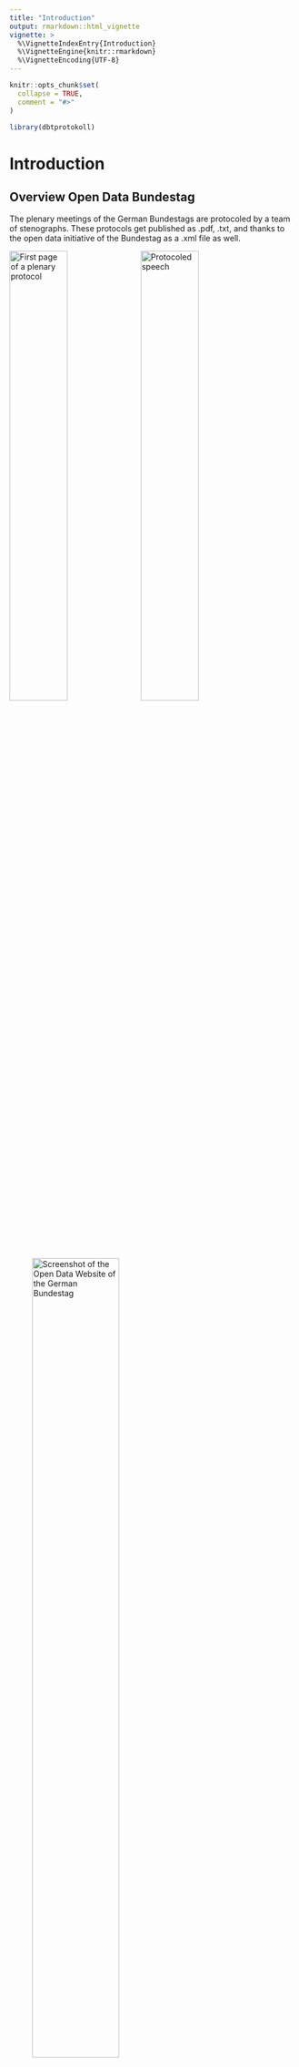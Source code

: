 ```yaml
---
title: "Introduction"
output: rmarkdown::html_vignette
vignette: >
  %\VignetteIndexEntry{Introduction}
  %\VignetteEngine{knitr::rmarkdown}
  %\VignetteEncoding{UTF-8}
---
```


```r
knitr::opts_chunk$set(
  collapse = TRUE,
  comment = "#>"
)
```

```r
library(dbtprotokoll)
```
# Introduction

## Overview Open Data Bundestag

The plenary meetings of the German Bundestags are protocoled by a team of stenographs.
These protocols get published as .pdf, .txt, and thanks to the open data initiative of the Bundestag as a .xml file as well. 

![First page of a plenary protocol](images/introduction/Protokoll1.png){width=45%}
![Protocoled speech](images/introduction/Protokoll2.png){width=45%}

![Screenshot of the Open Data Website of the German Bundestag](images/introduction/OpenData.png){width=60%}

## Downloading the protocols

## Parsing the protocols

### Open protocol with xml2

Highlight main components (speakerlist and speeches)


### Parse a single protocol with dbtprotokoll

To parse a single protocol with dbtprotokoll, the function parse_protocol is used. Its arguments are a string for the file path and the optional "check_schema" argument. If check_schema is TRUE (its default value), the xml2-function "xml_validate" will be used to validate that the xml document given is indeed written in the correct xml schema. To check this, we downloaded the file "dbtplenarprotokolle-data.dtd and converted it into an xsd file.
If the schema is correct (or check_schema is FALSE), the function will read the xml file given in the path-argument and start extracting information from the xml. It will then return a named list of three tibbles containing information about the plenary meeting:

1. "speakers": A tibble containing speaker ID, full name, party and possibly roles of every person that held a speech at this plenary meeting.

1. "paragraphs": A tibble containing all paragraphs from all speeches held at the plenary meeting. The individual speech ID and speaker ID of the speaker are also found in this tibble.

1. "comments": A tibble containing all comments made in all speeches as well as the speech ID of the speech the comment was made in. Comments in this case are not only interjections by other politicians, but also include applause, laughing and amusement within different partys.

### Explain tibble structure

### Parse the complete dataset

### Store and restore the dataset with load

## Running analysis

### Run a simple analysis

### Run complex analysis

[Wordusage](WordOccurences.html)
